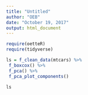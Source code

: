 ```yaml
---
title: "Untitled"
author: "OEB"
date: "October 19, 2017"
output: html_document
---
```


```r
require(oetteR)
require(tidyverse)

ls = f_clean_data(mtcars) %>%
 f_boxcox() %>%
 f_pca() %>%
 f_pca_plot_components()

ls
```

